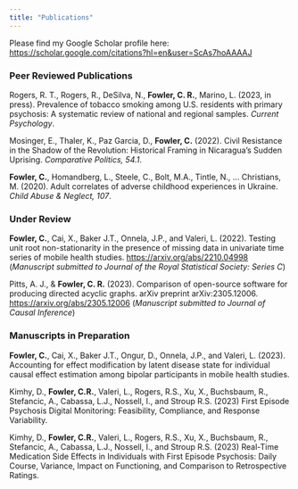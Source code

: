 ```yaml
---
title: "Publications"
---
```


Please find my Google Scholar profile here: [https://scholar.google.com/citations?hl=en&user=ScAs7hoAAAAJ](https://scholar.google.com/citations?hl=en&user=ScAs7hoAAAAJ)

### Peer Reviewed Publications

Rogers, R. T., Rogers, R., DeSilva, N., **Fowler, C. R.**, Marino, L. (2023, in press). Prevalence of tobacco smoking among U.S. residents with primary psychosis: A systematic review of national and regional samples. *Current Psychology*.

Mosinger, E., Thaler, K., Paz Garcia, D., 
**Fowler, C.** (2022). Civil Resistance in the Shadow of the Revolution: Historical Framing in Nicaragua’s Sudden Uprising. *Comparative Politics, 54.1*. 


**Fowler, C.**, Homandberg, L., Steele, C., Bolt, M.A., Tintle, N., ... Christians, M. (2020). Adult correlates of adverse childhood experiences in Ukraine. *Child Abuse \& Neglect, 107*. 


### Under Review

**Fowler, C.**, Cai, X., Baker J.T., Onnela, J.P., and  Valeri, L. (2022). Testing unit
root non-stationarity in the presence of missing data in univariate time series of mobile health studies. [https://arxiv.org/abs/2210.04998](https://arxiv.org/abs/2210.04998) (*Manuscript submitted to Journal of the Royal Statistical Society: Series C*)


Pitts, A. J., \& **Fowler, C. R.** (2023).  Comparison of open-source software for producing directed acyclic graphs. arXiv preprint arXiv:2305.12006.  [https://arxiv.org/abs/2305.12006](https://arxiv.org/abs/2305.12006) (*Manuscript submitted to Journal of Causal Inference*)


### Manuscripts in Preparation

**Fowler, C.**, Cai, X., Baker J.T., Ongur, D., Onnela, J.P.,  and  Valeri, L. (2023). Accounting for effect modification by latent disease state for individual causal effect estimation among bipolar participants in mobile health studies. 


Kimhy, D., **Fowler, C.R.**, Valeri, L., Rogers, R.S., Xu, X., Buchsbaum, R., Stefancic, A., Cabassa, L.J., Nossell, I., and Stroup R.S. (2023) First Episode Psychosis Digital Monitoring: Feasibility, Compliance, and Response Variability.


Kimhy, D., **Fowler, C.R.**, Valeri, L., Rogers, R.S., Xu, X., Buchsbaum, R., Stefancic, A., Cabassa, L.J., Nossell, I., and Stroup R.S. (2023) Real-Time Medication Side Effects in Individuals with First Episode Psychosis: Daily Course, Variance, Impact on Functioning, and Comparison to Retrospective Ratings.


